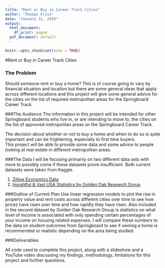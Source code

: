---
title: "Rent or Buy in Career Track Cities"
author: "Thomas Friss"
date: "January 31, 2019"
output:
  html_document:
    df_print: paged
  pdf_document: default
---

```{r setup, include=FALSE}
knitr::opts_chunk$set(echo = TRUE)
```
#Rent or Buy in Career Track Cities


### The Problem
  Should someone rent or buy a home?  This is of course going to vary by financial situation and location but there are some general ideas that apply across different locations and this project will give some general advice for the cities on the list of required metropolitan areas for the Springboard Career Track. 
  
###The Audience
  The information in this project will be intended for other Springboard 
  students who live in, or are intending to move to, the cities on the 
  list of approved metropolitan areas on the Springboard Career Track. 
  
  The decision about whether or not to buy a home and when to do so is 
  quite important and can be frightening, especially to first time buyers.  
  This project will be able to provide some data and some advice to people 
  looking at real estate in different metropolitan areas. 
  
###The Data
I will be focusing primarily on two different data sets with more to 
possibly come if these datasets prove insufficient. Both current datasets 
were taken from Kaggle.

1. [Zillow Economics Data](https://www.kaggle.com/zillow/zecon/home)
2. [Insightful & Vast USA Statistics by Golden Oak Research Group](https://www.kaggle.com/goldenoakresearch/us-acs-mortgage-equity-loans-rent-statistics)

###Outline of Current Plan
Use linear regression models to plot the rise in property value and rent 
costs across different cities over time to see how prices have risen over 
time and how rapidly they have risen. Also included in the second dataset 
by Golden Oak Research Group is statistics on what level of income is 
associated with only spending certain percentages of your income on 
housing related expenses. I will compare these numbers to the data on 
student outcomes from Springboard to see if owning a home is recommended 
or realistic depending on the area being studied. 

###Deliverables

All code used to complete this project, along with a slideshow and a 
YouTube video discussing my findings, methodology, limitations for this 
project and further questions. 

